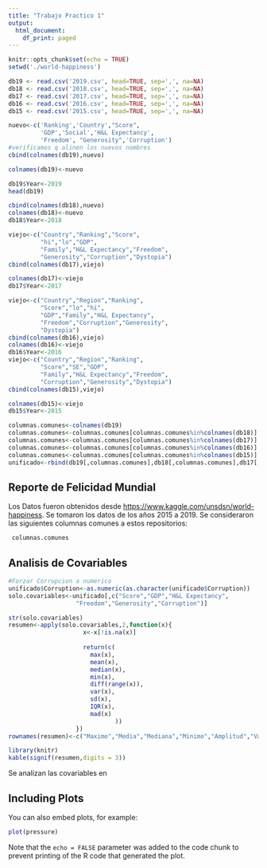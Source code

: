 ```yaml
---
title: "Trabajo Practico 1"
output:
  html_document:
    df_print: paged
---
```


```r
knitr::opts_chunk$set(echo = TRUE)
setwd('./world-happiness')

db19 <- read.csv('2019.csv', head=TRUE, sep=',', na=NA)
db18 <- read.csv('2018.csv', head=TRUE, sep=',', na=NA)
db17 <- read.csv('2017.csv', head=TRUE, sep=',', na=NA)
db16 <- read.csv('2016.csv', head=TRUE, sep=',', na=NA)
db15 <- read.csv('2015.csv', head=TRUE, sep=',', na=NA)

nuevo<-c('Ranking','Country',"Score",
         'GDP','Social','H&L Expectancy',
         'Freedom', "Generosity",'Corruption')
#verificamos q alinen los nuevos nombres
cbind(colnames(db19),nuevo)

colnames(db19)<-nuevo

db19$Year<-2019
head(db19)

cbind(colnames(db18),nuevo)
colnames(db18)<-nuevo
db18$Year<-2018

viejo<-c("Country","Ranking","Score",
         "hi","lo","GDP",
         "Family","H&L Expectancy","Freedom",
         "Generosity","Corruption","Dystopia")
cbind(colnames(db17),viejo)

colnames(db17)<-viejo
db17$Year<-2017

viejo<-c("Country","Region","Ranking",
         "Score","lo","hi",
         "GDP","Family","H&L Expectancy",
         "Freedom","Corruption","Generosity",
         "Dystopia")
cbind(colnames(db16),viejo)
colnames(db16)<-viejo
db16$Year<-2016
viejo<-c("Country","Region","Ranking",
         "Score","SE","GDP",
         "Family","H&L Expectancy","Freedom",
         "Corruption","Generosity","Dystopia")
cbind(colnames(db15),viejo)

colnames(db15)<-viejo
db15$Year<-2015

columnas.comunes<-colnames(db19)
columnas.comunes<-columnas.comunes[columnas.comunes%in%colnames(db18)]
columnas.comunes<-columnas.comunes[columnas.comunes%in%colnames(db17)]
columnas.comunes<-columnas.comunes[columnas.comunes%in%colnames(db16)]
columnas.comunes<-columnas.comunes[columnas.comunes%in%colnames(db15)]
unificado<-rbind(db19[,columnas.comunes],db18[,columnas.comunes],db17[,columnas.comunes],db16[,columnas.comunes],db15[,columnas.comunes])
```

## Reporte de Felicidad Mundial

Los Datos fueron obtenidos desde <https://www.kaggle.com/unsdsn/world-happiness>.
Se tomaron los datos de los años 2015 a 2019. Se consideraron las siguientes columnas comunes a estos repositorios:
```r
 columnas.comunes
```
## Analisis de Covariables
```r
#Forzar Corrupcion a numerico
unificado$Corruption<-as.numeric(as.character(unificado$Corruption))
solo.covariables<-unificado[,c("Score","GDP","H&L Expectancy",
                   "Freedom","Generosity","Corruption")]

str(solo.covariables)
resumen<-apply(solo.covariables,2,function(x){
                     x<-x[!is.na(x)]
                     
                     return(c(
                       max(x),
                       mean(x),
                       median(x),
                       min(x),
                       diff(range(x)),
                       var(x),
                       sd(x),
                       IQR(x),
                       mad(x)
                              ))
                   })
rownames(resumen)<-c("Maximo","Media","Mediana","Minimo","Amplitud","Varianza","Desvio std.","Rango Interc.","Desv. Med. Abs.")
```
```r
library(knitr)
kable(signif(resumen,digits = 3))
```


Se analizan las covariables en 

## Including Plots

You can also embed plots, for example:

```r
plot(pressure)
```

Note that the `echo = FALSE` parameter was added to the code chunk to prevent printing of the R code that generated the plot.
